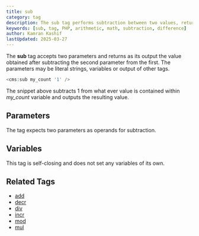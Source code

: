 ```yaml
---
title: sub
category: tag
description: The sub tag performs subtraction between two values, returning the difference between the first and second parameter.
keywords: [sub, tag, PHP, arithmetic, math, subtraction, difference]
author: Kamran Kashif
lastUpdated: 2025-03-27
---
```


The **sub** tag accepts two parameters and returns as its output the value obtained after subtracting the second parameter from the first.
The parameters may be literal strings, variables or output of other tags.

```php
<cms:sub my_count '1' />
```

The snippet above subtracts 1 from what ever value is contained within _my_count_ variable and outputs the resulting value.

## Parameters

The tag expects two parameters as operands for subtraction.

## Variables

This tag is self-closing and does not set any variables of its own.

## Related Tags

- [add](../add.html)
- [decr](../decr.html)
- [div](../div.html)
- [incr](../incr.html)
- [mod](../mod.html)
- [mul](../mul.html)
